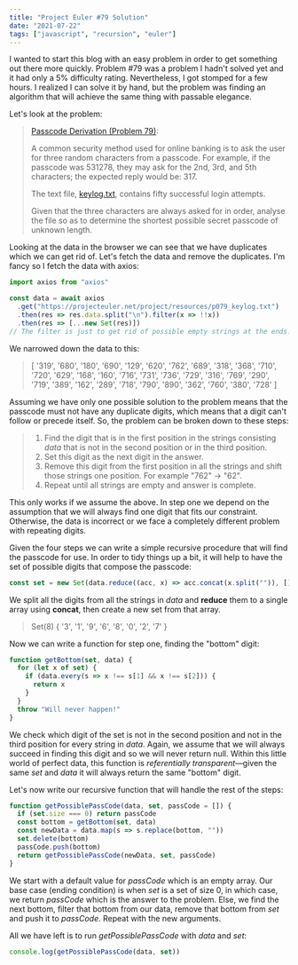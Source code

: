 ```yaml
---
title: "Project Euler #79 Solution"
date: "2021-07-22"
tags: ["javascript", "recursion", "euler"]
---
```


I wanted to start this blog with an easy problem in order to get something out there more quickly. Problem #79 was a problem I hadn't solved yet and it had only a 5% difficulty rating. Nevertheless, I got stomped for a few hours. I realized I can solve it by hand, but the problem was finding an algorithm that will achieve the same thing with passable elegance.

Let's look at the problem:

> [Passcode Derivation (Problem 79)](https://projecteuler.net/problem=79):
>
> A common security method used for online banking is to ask the user for three random characters from a passcode. For example, if the passcode was 531278, they may ask for the 2nd, 3rd, and 5th characters; the expected reply would be: 317.
>
> The text file, [keylog.txt](https://projecteuler.net/project/resources/p079_keylog.txt), contains fifty successful login attempts.
>
> Given that the three characters are always asked for in order, analyse the file so as to determine the shortest possible secret passcode of unknown length.

Looking at the data in the browser we can see that we have duplicates which we can get rid of. Let's fetch the data and remove the duplicates. I'm fancy so I fetch the data with axios:

```javascript
import axios from "axios"

const data = await axios
  .get("https://projecteuler.net/project/resources/p079_keylog.txt")
  .then(res => res.data.split("\n").filter(x => !!x))
  .then(res => [...new Set(res)])
// The filter is just to get rid of possible empty strings at the ends.
```

We narrowed down the data to this:

> [ '319', '680', '180', '690', '129', '620', '762', '689', '318', '368', '710', '720', '629', '168', '160', '716', '731', '736', '729', '316', '769', '290', '719', '389', '162', '289', '718', '790', '890', '362', '760', '380', '728' ]

Assuming we have only one possible solution to the problem means that the passcode must not have any duplicate digits, which means that a digit can't follow or precede itself. So, the problem can be broken down to these steps:

> 1. Find the digit that is in the first position in the strings consisting _data_ that is not in the second position or in the third position.
> 2. Set this digit as the next digit in the answer.
> 3. Remove this digit from the first position in all the strings and shift those strings one position. For example "762" &rarr; "62".
> 4. Repeat until all strings are empty and answer is complete.

This only works if we assume the above. In step one we depend on the assumption that we will always find one digit that fits our constraint. Otherwise, the data is incorrect or we face a completely different problem with repeating digits.

Given the four steps we can write a simple recursive procedure that will find the passcode for use. In order to tidy things up a bit, it will help to have the set of possible digits that compose the passcode:

```javascript
const set = new Set(data.reduce((acc, x) => acc.concat(x.split("")), []))
```

We split all the digits from all the strings in _data_ and **reduce** them to a single array using **concat**, then create a new set from that array.

> Set(8) { '3', '1', '9', '6', '8', '0', '2', '7' }

Now we can write a function for step one, finding the "bottom" digit:

```javascript
function getBottom(set, data) {
  for (let x of set) {
    if (data.every(s => x !== s[1] && x !== s[2])) {
      return x
    }
  }
  throw "Will never happen!"
}
```

We check which digit of the set is not in the second position and not in the third position for every string in _data_. Again, we assume that we will always succeed in finding this digit and so we will never return null. Within this little world of perfect data, this function is _referentially transparent_&mdash;given the same _set_ and _data_ it will always return the same "bottom" digit.

Let's now write our recursive function that will handle the rest of the steps:

```javascript
function getPossiblePassCode(data, set, passCode = []) {
  if (set.size === 0) return passCode
  const bottom = getBottom(set, data)
  const newData = data.map(s => s.replace(bottom, ""))
  set.delete(bottom)
  passCode.push(bottom)
  return getPossiblePassCode(newData, set, passCode)
}
```

We start with a default value for _passCode_ which is an empty array. Our base case (ending condition) is when _set_ is a set of size 0, in which case, we return _passCode_ which is the answer to the problem. Else, we find the next bottom, filter that bottom from our data, remove that bottom from _set_ and push it to _passCode_. Repeat with the new arguments.

All we have left is to run _getPossiblePassCode_ with _data_ and _set_:

```javascript
console.log(getPossiblePassCode(data, set))
```
